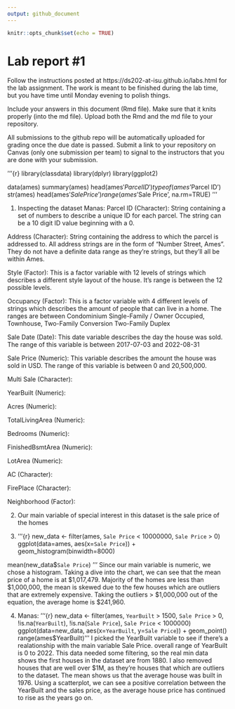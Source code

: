 ```yaml
---
output: github_document
---
```


<!-- README.md is generated from README.Rmd. Please edit the README.Rmd file -->


```r
knitr::opts_chunk$set(echo = TRUE)
```

# Lab report #1

Follow the instructions posted at https://ds202-at-isu.github.io/labs.html for the lab assignment. The work is meant to be finished during the lab time, but you have time until Monday evening to polish things.

Include your answers in this document (Rmd file). Make sure that it knits properly (into the md file). Upload both the Rmd and the md file to your repository.  

All submissions to the github repo will be automatically uploaded for grading once the due date is passed.
Submit a link to your repository on Canvas (only one submission per team) to signal to the instructors that you are done with your submission.

'''{r}
library(classdata)
library(dplyr)
library(ggplot2)

data(ames)
summary(ames)
head(ames$'Parcel ID')
typeof(ames$'Parcel ID')
str(ames)
head(ames$'Sale Price')
range(ames$'Sale Price', na.rm=TRUE)
'''

1. Inspecting the dataset
Manas:
Parcel ID (Character): String containing a set of numbers to describe a unique ID for each parcel. The string can be a 10 digit ID value beginning with a 0.

Address (Character): String containing the address to which the parcel is addressed to. All address strings are in the form of "Number Street, Ames". They do not have a definite data range as they're strings, but they'll all be within Ames.

Style (Factor): This is a factor variable with 12 levels of strings which describes a different style layout of the house. It's range is between the 12 possible levels.

Occupancy (Factor): This is a factor variable with 4 different levels of strings which describes the amount of people that can live in a home. The ranges are between Condominium Single-Family / Owner Occupied, Townhouse, Two-Family Conversion Two-Family Duplex

Sale Date (Date): This date variable describes the day the house was sold. The range of this variable is between 2017-07-03 and 2022-08-31

Sale Price (Numeric): This variable describes the amount the house was sold in USD. The range of this variable is between 0 and 20,500,000.

Multi Sale (Character):

YearBuilt (Numeric):

Acres (Numeric):

TotalLivingArea (Numeric):

Bedrooms (Numeric):

FinishedBsmtArea (Numeric):

LotArea (Numeric):

AC (Character):

FirePlace (Character):

Neighborhood (Factor):

2. Our main variable of special interest in this dataset is the sale price of the homes

3. 
'''{r}
new_data <- filter(ames, `Sale Price` < 10000000, `Sale Price` > 0)
ggplot(data=ames, aes(x=`Sale Price`)) + geom_histogram(binwidth=8000)

mean(new_data$`Sale Price`)
'''
Since our main variable is numeric, we chose a histogram. Taking a dive into the chart, we can see that the mean price of a home is at \$1,017,479. Majority of the homes are less than \$1,000,000, the mean is skewed due to the few houses which are outliers that are extremely expensive. Taking the outliers > \$1,000,000 out of the equation, the average home is \$241,960.


4. 
Manas:
'''{r}
new_data <- filter(ames, `YearBuilt` > 1500, `Sale Price` > 0, !is.na(`YearBuilt`), !is.na(`Sale Price`), `Sale Price` < 1000000)
ggplot(data=new_data, aes(x=`YearBuilt`, y=`Sale Price`)) + geom_point()
range(ames$YearBuilt)
'''
I picked the YearBuilt variable to see if there's a realationship with the main variable Sale Price. overall range of YearBuilt is 0 to 2022. This data needed some filtering, so the real min data shows the first houses in the dataset are from 1880. I also removed houses that are well over \$1M, as they're houses that which are outliers to the dataset. The mean shows us that the average house was built in 1976. Using a scatterplot, we can see a positive correlation between the YearBuilt and the sales price, as the average house price has continued to rise as the years go on.
